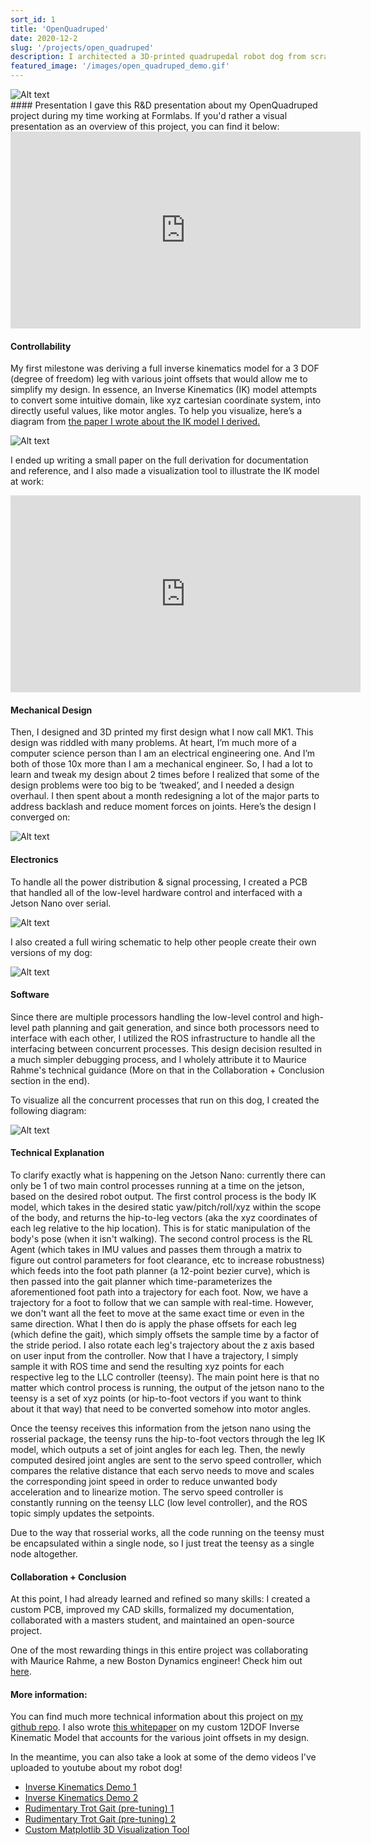 ```yaml
---
sort_id: 1
title: 'OpenQuadruped'
date: 2020-12-2
slug: '/projects/open_quadruped'
description: I architected a 3D-printed quadrupedal robot dog from scratch.
featured_image: '/images/open_quadruped_demo.gif'
---
```

<div style={{ display: "flex", justifyContent: "center", alignItems: "center"}}>
<img src="/images/open_quadruped_demo.gif" alt="Alt text" title="Image Title" style={{ width: "300px" }}/>
</div>
#### Presentation
I gave this R&D presentation about my OpenQuadruped project during my time working at Formlabs. If you'd rather a visual presentation as an overview of this project, you can find it below:

<div style={{ display: "flex", justifyContent: "center", alignItems: "center"}}>
	<iframe width="560" height="315" src="https://www.youtube.com/embed/K3KR-O-sAyI" frameborder="0" allow="accelerometer; autoplay; clipboard-write; encrypted-media; gyroscope; picture-in-picture" allowfullscreen></iframe>
</div>


#### Controllability
My first milestone was deriving a full inverse kinematics model for a 3 DOF (degree of freedom) leg with various joint offsets that would allow me to simplify my design. In essence, an Inverse Kinematics (IK) model attempts to convert some intuitive domain, like xyz cartesian coordinate system, into directly useful values, like motor angles. To help you visualize, here’s a diagram from [the paper I wrote about the IK model I derived.](https://www.adhamelarabawy.com/pdf/IK_Model.pdf)

<div style={{ display: "flex", justifyContent: "center", alignItems: "center"}}>
<img src="/images/ik_demo.png" alt="Alt text" title="Image Title" style={{ width: "200px" }}/>
</div>

I ended up writing a small paper on the full derivation for documentation and reference, and I also made a visualization tool to illustrate the IK model at work:


<div style={{ display: "flex", justifyContent: "center", alignItems: "center"}}>
	<iframe width="560" height="315" src="https://www.youtube.com/embed/LBjqJVEXwhM" frameborder="0" allow="accelerometer; autoplay; clipboard-write; encrypted-media; gyroscope; picture-in-picture" allowfullscreen></iframe>
</div>


#### Mechanical Design
Then, I designed and 3D printed my first design what I now call MK1. This design was riddled with many problems. At heart, I’m much more of a computer science person than I am an electrical engineering one. And I’m both of those 10x more than I am a mechanical engineer. So, I had a lot to learn and tweak my design about 2 times before I realized that some of the design problems were too big to be ‘tweaked’, and I needed a design overhaul. I then spent about a month redesigning a lot of the major parts to address backlash and reduce moment forces on joints. Here’s the design I converged on:

<div style={{ display: "flex", justifyContent: "center", alignItems: "center"}}>
<img src="/images/OQ_SideView.png" alt="Alt text" title="Image Title" style={{ width: "400px" }}/>
</div>

#### Electronics
To handle all the power distribution & signal processing, I created a PCB that handled all of the low-level hardware control and interfaced with a Jetson Nano over serial.

<div style={{ display: "flex", justifyContent: "center", alignItems: "center"}}>
<img src="/images/OQ_Electronics.png" alt="Alt text" title="Image Title" style={{ width: "300px" }}/>
</div>

I also created a full wiring schematic to help other people create their own versions of my dog:

<div style={{ display: "flex", justifyContent: "center", alignItems: "center"}}>
<img src="/images/OQ_wiring_diagram.png" alt="Alt text" title="Image Title" style={{ width: "500px" }}/>
</div>

#### Software
Since there are multiple processors handling the low-level control and high-level path planning and gait generation, and since both processors need to interface with each other, I utilized the ROS infrastructure to handle all the interfacing between concurrent processes. This design decision resulted in a much simpler debugging process, and I wholely attribute it to Maurice Rahme's technical guidance (More on that in the Collaboration + Conclusion section in the end).

To visualize all the concurrent processes that run on this dog, I created the following diagram:

<div style={{ display: "flex", justifyContent: "center", alignItems: "center"}}>
<img src="/images/OQ_node_infrastructure.png" alt="Alt text" title="Image Title" style={{ width: "600px" }}/>
</div>


#### Technical Explanation
To clarify exactly what is happening on the Jetson Nano: currently there can only be 1 of two main control processes running at a time on the jetson, based on the desired robot output. The first control process is the body IK model, which takes in the desired static yaw/pitch/roll/xyz within the scope of the body, and returns the hip-to-leg vectors (aka the xyz coordinates of each leg relative to the hip location). This is for static manipulation of the body's pose (when it isn't walking). The second control process is the RL Agent (which takes in IMU values and passes them through a matrix to figure out control parameters for foot clearance, etc to increase robustness) which feeds into the foot path planner (a 12-point bezier curve), which is then passed into the gait planner which time-parameterizes the aforementioned foot path into a trajectory for each foot. Now, we have a trajectory for a foot to follow that we can sample with real-time. However, we don't want all the feet to move at the same exact time or even in the same direction. What I then do is apply the phase offsets for each leg (which define the gait), which simply offsets the sample time by a factor of the stride period. I also rotate each leg's trajectory about the z axis based on user input from the controller. Now that I have a trajectory, I simply sample it with ROS time and send the resulting xyz points for each respective leg to the LLC controller (teensy). The main point here is that no matter which control process is running, the output of the jetson nano to the teensy is a set of xyz points (or hip-to-foot vectors if you want to think about it that way) that need to be converted somehow into motor angles.

Once the teensy receives this information from the jetson nano using the rosserial package, the teensy runs the hip-to-foot vectors through the leg IK model, which outputs a set of joint angles for each leg. Then, the newly computed desired joint angles are sent to the servo speed controller, which compares the relative distance that each servo needs to move and scales the corresponding joint speed in order to reduce unwanted body acceleration and to linearize motion. The servo speed controller is constantly running on the teensy LLC (low level controller), and the ROS topic simply updates the setpoints.

Due to the way that rosserial works, all the code running on the teensy must be encapsulated within a single node, so I just treat the teensy as a single node altogether.


#### Collaboration + Conclusion
At this point, I had already learned and refined so many skills: I created a custom PCB, improved my CAD skills, formalized my documentation, collaborated with a masters student, and maintained an open-source project.

One of the most rewarding things in this entire project was collaborating with Maurice Rahme, a new Boston Dynamics engineer! Check him out [here](https://moribots.github.io/).


#### More information:
You can find much more technical information about this project on [my github repo](https://github.com/adham-elarabawy/open-quadruped). I also wrote [this whitepaper](/images/IK_Model.pdf) on my custom 12DOF Inverse Kinematic Model that accounts for the various joint offsets in my design.

In the meantime, you can also take a look at some of the demo videos I've uploaded to youtube about my robot dog!

* [Inverse Kinematics Demo 1](https://youtu.be/fMi5kvk-6Ek)
* [Inverse Kinematics Demo 2](https://youtu.be/GEAmn419laA)
* [Rudimentary Trot Gait (pre-tuning) 1](https://youtu.be/_3zA3F-i4RU)
* [Rudimentary Trot Gait (pre-tuning) 2](https://youtu.be/O10b29GVjn4)
* [Custom Matplotlib 3D Visualization Tool](https://youtu.be/LBjqJVEXwhM)
